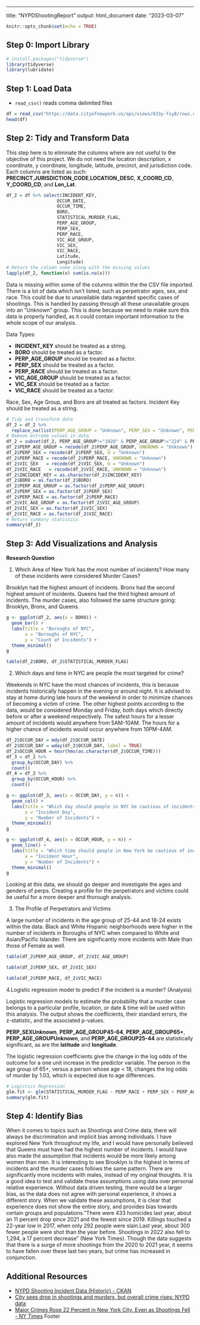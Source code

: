 ---
title: "NYPDShootingReport"
output: html_document
date: "2023-03-07"

```r
knitr::opts_chunk$set(echo = TRUE)
```

## Step 0: Import Library

```r
# install.packages("tidyverse")
library(tidyverse)
library(lubridate)
```

## Step 1: Load Data

* `read_csv()` reads comma delimited files

```r
df = read_csv("https://data.cityofnewyork.us/api/views/833y-fsy8/rows.csv?accessType=DOWNLOAD")
head(df)
```

## Step 2: Tidy and Transform Data
This step here is to eliminate the columns where are not useful to the objective of this project. We do not need the location description, x coordinate, y coordinate, longitude, latitude, precinct, and jurisdiction code. Each columns are listed as such:
**PRECINCT**,**JURISDICTION_CODE**,**LOCATION_DESC**, **X_COORD_CD**, **Y_COORD_CD**, and **Lon_Lat**. 

```r
df_2 = df %>% select(INCIDENT_KEY, 
                   OCCUR_DATE,
                   OCCUR_TIME,
                   BORO, 
                   STATISTICAL_MURDER_FLAG,
                   PERP_AGE_GROUP,
                   PERP_SEX,
                   PERP_RACE,
                   VIC_AGE_GROUP,
                   VIC_SEX,
                   VIC_RACE,
                   Latitude,
                   Longitude)
# Return the column name along with the missing values
lapply(df_2, function(x) sum(is.na(x)))
```

Data is missing within some of the columns within the the CSV file imported. There is a lot of data which isn't listed, such as perpetrator ages, sex, and race. This could be due to unavailable data regarded specific cases of shootings. This is handled by passing through all these unavailable groups into an "Unknown" group. This is done because we need to make sure this data is properly handled, as it could contain important information to the whole scope of our analysis. 

Data Types:

* **INCIDENT_KEY** should be treated as a string.
* **BORO** should be treated as a factor.
* **PERP_AGE_GROUP** should be treated as a factor.
* **PERP_SEX** should be treated as a factor.
* **PERP_RACE** should be treated as a factor.
* **VIC_AGE_GROUP** should be treated as a factor.
* **VIC_SEX** should be treated as a factor.
* **VIC_RACE** should be treated as a factor.

Race, Sex, Age Group, and Boro are all treated as factors. Incident Key should be treated as a string.  

```r
# Tidy and transform data
df_2 = df_2 %>% 
  replace_na(list(PERP_AGE_GROUP = "Unknown", PERP_SEX = "Unknown", PERP_RACE = "Unknown"))
# Remove extreme values in data
df_2 = subset(df_2, PERP_AGE_GROUP!="1020" & PERP_AGE_GROUP!="224" & PERP_AGE_GROUP!="940")
df_2$PERP_AGE_GROUP = recode(df_2$PERP_AGE_GROUP, UNKNOWN = "Unknown")
df_2$PERP_SEX = recode(df_2$PERP_SEX, U = "Unknown")
df_2$PERP_RACE = recode(df_2$PERP_RACE, UNKNOWN = "Unknown")
df_2$VIC_SEX   = recode(df_2$VIC_SEX, U = "Unknown")
df_2$VIC_RACE   = recode(df_2$VIC_RACE, UNKNOWN = "Unknown")
df_2$INCIDENT_KEY = as.character(df_2$INCIDENT_KEY)
df_2$BORO = as.factor(df_2$BORO)
df_2$PERP_AGE_GROUP = as.factor(df_2$PERP_AGE_GROUP)
df_2$PERP_SEX = as.factor(df_2$PERP_SEX)
df_2$PERP_RACE = as.factor(df_2$PERP_RACE)
df_2$VIC_AGE_GROUP = as.factor(df_2$VIC_AGE_GROUP)
df_2$VIC_SEX = as.factor(df_2$VIC_SEX)
df_2$VIC_RACE = as.factor(df_2$VIC_RACE)
# Return summary statistics
summary(df_2)
```

## Step 3: Add Visualizations and Analysis

**Research Question**

1. Which Area of New York has the most number of incidents? How many of these incidents were considered Murder Cases?


Brooklyn had the highest amount of incidents. Bronx had the second highest amount of incidents. Queens had the third highest amount of incidents. The murder cases, also followed the same structure going: Brooklyn, Bronx, and Queens.
```r
g <- ggplot(df_2, aes(x = BORO)) +
  geom_bar() +
  labs(title = "Boroughs of NYC",
       x = "Boroughs of NYC",
       y = "Count of Incidents") +
  theme_minimal()
g
```

```r
table(df_2$BORO, df_2$STATISTICAL_MURDER_FLAG)
```
2. Which days and time in NYC are people the most targeted for crime?

Weekends in NYC have the most chances of incidents, this is because incidents historically happen in the evening or around night. It is advised to stay at home during late hours of the weekend in order to minimize chances of becoming a victim of crime. The other highest points according to the data, would be considered Monday and Friday, both days which directly before or after a weekend respectively. The safest hours for a lesser amount of incidents would anywhere from 5AM-10AM. The hours for a higher chance of incidents would occur anywhere from 10PM-4AM. 

```r
df_2$OCCUR_DAY = mdy(df_2$OCCUR_DATE)
df_2$OCCUR_DAY = wday(df_2$OCCUR_DAY, label = TRUE)
df_2$OCCUR_HOUR = hour(hms(as.character(df_2$OCCUR_TIME)))
df_3 = df_2 %>%
  group_by(OCCUR_DAY) %>%
  count()
df_4 = df_2 %>%
  group_by(OCCUR_HOUR) %>%
  count()
```

```r
g <- ggplot(df_3, aes(x = OCCUR_DAY, y = n)) +
  geom_col() +
  labs(title = "Which day should people in NYC be cautious of incidents?",
       x = "Incident Day",
       y = "Number of Incidents") +
  theme_minimal()
g
```
```r
g <- ggplot(df_4, aes(x = OCCUR_HOUR, y = n)) +
  geom_line() +
  labs(title = "Which time should people in New York be cautious of incidents?",
       x = "Incident Hour",
       y = "Number of Incidents") +
  theme_minimal()
g
```

Looking at this data, we should go deeper and investigate the ages and genders of perps. Creating a profile for the perpetrators and victims could be useful for a more deeper and thorough analysis. 

3. The Profile of Perpetrators and Victims

A large number of incidents in the age group of 25-44 and 18-24 exists within the data. Black and White Hispanic neighborhoods were higher in the number of incidents in  Boroughs of NYC when compared to White and Asian/Pacific Islander. There are significantly more incidents with Male than those of Female as well.

```r
table(df_2$PERP_AGE_GROUP, df_2$VIC_AGE_GROUP)
```
```r
table(df_2$PERP_SEX, df_2$VIC_SEX)
```
```r
table(df_2$PERP_RACE, df_2$VIC_RACE)
```

4.Logistic regression model to predict if the incident is a murder? (Analysis)

Logistic regression models to estimate the probability that a murder case belongs to a particular profile, location, or date & time will be used within this analysis. The output shows the coefficients, their standard errors, the z-statistic, and the associated p-values. 

**PERP_SEXUnknown**, **PERP_AGE_GROUP45-64**, **PERP_AGE_GROUP65+**, **PERP_AGE_GROUPUnknown**, and **PERP_AGE_GROUP25-44** are statistically significant, as are the **latitude** and **longitude**. 

The logistic regression coefficients give the change in the log odds of the outcome for a one unit increase in the predictor variable. The person in the age group of 65+, versus a person whose age < 18, changes the log odds of murder by 1.03, which is expected due to age differences.

```r
# Logistics Regression 
glm.fit <- glm(STATISTICAL_MURDER_FLAG ~ PERP_RACE + PERP_SEX + PERP_AGE_GROUP + OCCUR_HOUR + OCCUR_DAY + Latitude + Longitude, data = df_2, family = binomial)
summary(glm.fit)
```
## Step 4: Identify Bias

When it comes to topics such as Shootings and Crime data, there will always be discrimination and implicit bias among individuals. I have explored New York throughout my life, and I would have personally believed that Queens must have had the highest number of incidents. I would have also made the assumption that incidents would be more likely among women than men. It is interesting to see Brooklyn is the highest in terms of incidents and the murder cases follows the same pattern. There are significantly more incidents with males, instead of my original thoughts. It is a good idea to test and validate these assumptions using data over personal relative experience. Without data driven testing, there would be a larger bias, as the data does not agree with personal experience, it shows a different story. When we validate these assumptions, it is clear that experience does not show the entire story, and provides bias towards certain groups and populations."There were 433 homicides last year, about an 11 percent drop since 2021 and the fewest since 2019. Killings touched a 22-year low in 2017, when only 292 people were slain.Last year, about 300 fewer people were shot than the year before. Shootings in 2022 also fell to 1,294, a 17 percent decrease" (New York Times). Though the data suggests that there is a surge of more shootings from the 2020 to 2021 year, it seems to have fallen over these last two years, but crime has increased in conjunction. 

## Additional Resources

* [NYPD Shooting Incident Data (Historic) - CKAN](https://catalog.data.gov/dataset/nypd-shooting-incident-data-historic)
* [City sees drop in shootings and murders, but overall crime rises: NYPD data](https://www.ny1.com/nyc/all-boroughs/news/2022/11/03/october-2022-nypd-crime-data)
* [Major Crimes Rose 22 Percent in New York City, Even as Shootings Fell - NY Times](https://www.nytimes.com/2023/01/05/nyregion/new-york-crime-stats.html)
Footer
